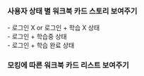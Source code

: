 
<Meta title="메인 페이지/워크북 카드 설명서" component={WorkbookCard} />

### 사용자 상태 별 워크북 카드 스토리 보여주기

<div style={{display:'flex', gap:'12px'}}>

<div style={{display:'flex', flexDirection:'column'}}>
- 로그인 X or 로그인 + 학습 X 상태

<Story of={Default} />
</div>
<div style={{display:'flex', flexDirection:'column'}}>
- 로그인 + 학습중 상태

<Story of={Learning} />
</div>
<div style={{display:'flex', flexDirection:'column'}}>
- 로그인 + 학습 완료 상태
<Story of={Complete} />

</div>

</div>

### 모킹에 따른 워크북 카드 리스트 보여주기

<Story of={WorkbookCardListDefalut} />

